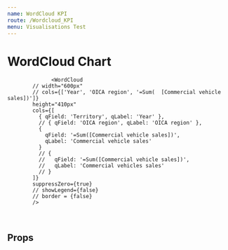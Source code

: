 ```yaml
---
name: WordCloud KPI
route: /Wordcloud_KPI
menu: Visualisations Test
---
```


<h1 style={{ margin: '0px' }}>WordCloud Chart</h1>



<Playground>
<Motor  
  config={{
            host: "localhost",
            secure: false,
            port: 19077,
            prefix: "",
            appId: "0a6aaa49-cb0d-4b0c-8bd3-07c38878d318"
  }}><KPI
            cols={['=Sum([Car sales])']}
            label="Total Car Sales"
            // size="tiny"
           // precision={false}
            width={'25%'}
             backgroundColor={'#4577aa'}
            labelColor={'white'}
            color={'white'}
            margin={'5px'} />
           <KPI
            cols={['=Count([Car sales])']}
            label="Total Car Sales"
            // size="tiny"
           // precision={false}
            width={'25%'}
             backgroundColor={'#4577aa'}
            labelColor={'white'}
            color={'white'}  margin={'5px'} />
           <KPI
            cols={['=Count(distinct [Car sales])']}
            label="Total Car Sales"
            autoSizeValue={false}
            // size="tiny"
           // precision={false}
            width={'25%'}
            backgroundColor={'#4577aa'}
            labelColor={'white'}
            color={'white'}  margin={'5px'} />
      
                  <WordCloud
            // width="600px"
            // cols={['Year', 'OICA region', '=Sum(  [Commercial vehicle sales])']}
            height="410px"
            cols={[
              { qField: 'Territory', qLabel: 'Year' },
              // { qField: 'OICA region', qLabel: 'OICA region' },
              {
                qField: '=Sum([Commercial vehicle sales])',
                qLabel: 'Commercial vehicle sales'
              }
              // {
              //   qField: '=Sum([Commercial vehicle sales])',
              //   qLabel: 'Commercial vehicles sales'
              // }
            ]}
            suppressZero={true}
            // showLegend={false}
            // border = {false}
            />
     
  </Motor>
</Playground>

<br />

## Props
